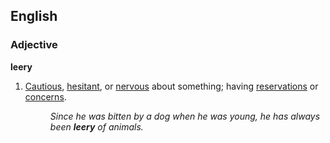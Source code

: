 ==English==
===Adjective===
'''leery'''
#[[Cautious]], [[hesitant]], or [[nervous]] about something; having [[reservations]] or [[concern]]s.
#:''Since he was bitten by a dog when he was young, he has always been '''leery''' of animals.''